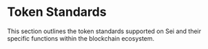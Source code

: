 
# Token Standards

This section outlines the token standards supported on Sei and their specific functions within the blockchain ecosystem.

<br/>

<Box mb="md">
  <TokenCard 
    title="Sei Token"
    tooltip="The native token for transactions and governance on Sei."
    details={[
      { label: 'EVM Conversion', content: 'Convert Sei to wei by entering an amount.' },
      { label: 'Cosmos Conversion', content: 'Convert Sei to Cosmos units by entering an amount.' },
    ]}
  />
</Box>

<Divider variant="dashed" color="#9E1F19" />

<Box mt="md" mb="md">
  <TokenCard 
    title="Fungible Tokens"
    tooltip="Interchangeable digital assets using ERC20 and CW20 standards."
    details={[
      { label: 'TokenFactory', content: 'Integrated with Cosmos modules for efficient queries and performance.' },
      {
      title: "Token Factory Guide",
      sections: [
         {
            content: "Create tokens with unique identifiers linked to your account using the `tokenfactory` module. Token creators get **admin** rights for minting, burning, and transferring."
         },
         {
            content: "Requirements:\n- `seid` CLI\n- Wallet with SEI tokens on devnet"
         },
         {
            content: "1. Create a denom in the format `factory/{ACCOUNT}/{DENOM}`.",
            command: "seid tx tokenfactory create-denom $DENOM --from=$ACCOUNT --chain-id=arctic-1 --node=https://rpc.arctic-1.seinetwork.io/ --broadcast-mode=block --fees=20000usei"
         },
         {
            content: "2. Set token metadata with a JSON file:",
            command: "seid tx tokenfactory set-denom-metadata $METADATA_FILE --fees 20000usei -b block -y --from $ADDR"
         },
         {
            content: "3. Mint tokens. Specify `$AMOUNT` and use the generated token denom:",
            command: "seid tx tokenfactory mint $AMOUNT --from=$ACCOUNT --chain-id=arctic-1 --node=https://rpc.arctic-1.seinetwork.io/ --broadcast-mode=block --fees=20000usei"
         },
         {
            content: "4. Burn tokens to reduce supply. Replace `$AMOUNT` accordingly:",
            command: "seid tx tokenfactory burn $AMOUNT --from=$ACCOUNT --chain-id=arctic-1 --node=https://rpc.arctic-1.seinetwork.io/ --broadcast-mode=block --fees=20000usei"
         },
         {
            content: "5. Create an EVM pointer contract for compatibility. Converts your token to ERC20 for EVM use:",
            command: "seid tx evm register-evm-pointer NATIVE factory/${ACCOUNT}/${DENOM} --from=$ACCOUNT --fees 20000usei --evm-rpc=https://evm-rpc.arctic-1.seinetwork.io/"
         },
         {
            content: "You have sucessfully completed the Token Factory tutorial. For more advanced usage, see the [Token Factory documentation](https://github.com/sei-protocol/sei-chain/tree/main/x/tokenfactory)."
         }
       ]
      },
      { label: 'ERC20 Standard', content: 'Defines interchangeable tokens for EVM-based dApps.' },
      { label: 'CW20 Standard', content: 'Cosmos equivalent of ERC20 for compatibility with Cosmos dApps.' },
      { label: 'Cross-Chain Compatibility', content: 'Enables seamless cross-chain interaction through pointer contracts.' }
    ]}
    referenceGuides={[
      {
        title: "Pointer Contract Guide",
        sections: [
          {
            content: "Deploy a pointer contract for cross-chain compatibility using the `seid` CLI tool.",
          },
          {
            content: "1. Check if a pointer exists for the token or contract with:",
            command: "seid q evm pointer [type] [pointee] [flags]"
          },
          {
            content: "2. Deploy a pointer contract linking a CosmWasm contract with an EVM pointer:",
            command: "seid tx evm register-evm-pointer CW20 $CW20_TOKEN_ADDRESS --from=$SENDER --chain-id=pacific-1 --broadcast-mode=block --gas=200000 --fees=5000usei --node=https://rpc.sei-apis.com"
          },
          {
            content: "3. Confirm pointer registration with:",
            command: "seid query evm pointer [type] [pointee] [flags]"
          },
          {
            content: "Refer to [Pointer Contracts Documentation](/dev-interoperability/pointer-contracts) for more details."
          }
        ]
      }
    ]}
  />
</Box>

<Divider variant="dashed" color="#9E1F19" />

<Box mt="md" mb="md">
  <TokenCard 
    title="Smart Contract Tokens"
    tooltip="Tokens managed through smart contracts using ERC20 and CW20 standards."
    details={[
      { label: 'ERC20 Standard', content: 'Defines fungible tokens for EVM-based chains.' },
      { label: 'CW20 Standard', content: 'Cosmos equivalent of ERC20 for seamless dApp integration.' },
      { label: 'Pointer Contracts', content: 'Facilitates interactions between CW20 and ERC20 across Cosmos and EVM.' },
      {
        title: "Smart Contract Token Guide",
        sections: [
          {
            content: "Guidelines for deploying and interacting with smart contract tokens.",
          },
          {
            content: "1. Deploy the smart contract using the following command:",
            command: "seid tx wasm store [wasm-file] --from=[key] --gas=[gas] --fees=[fee]"
          },
          {
            content: "2. Deploy the smart contract using the following command:",
            command: "seid tx wasm store [wasm-file] --from=[key] --gas=[gas] --fees=[fee]"
          },
          {
            content: "3. Deploy the smart contract using the following command:",
            command: "seid tx wasm store [wasm-file] --from=[key] --gas=[gas] --fees=[fee]"
          },
        ]
      }
    ]}
  />
</Box>

<Divider variant="dashed" color="#9E1F19" />

<Box mt="md" mb="md">
  <TokenCard 
    title="NFTs"
    tooltip="Unique digital assets using ERC721 and CW721 standards with optional royalties."
    details={[
      { label: 'ERC721 Standard', content: 'Defines unique tokens for EVM-based chains.' },
      { label: 'CW721 Standard', content: 'Cosmos equivalent of ERC721 for Cosmos-based dApps.' },
      { label: 'Royalty Standards', content: 'Supports ERC2981 and CW2981 for creator royalties.' },
      { label: 'Cross-Chain Compatibility', content: 'Pointer contracts enable cross-standard NFT interactions.' },
      {
        title: "NFT Deployment Guide",
        sections: [
          {
            content: "Instructions to deploy and manage NFTs on Sei.",
          },
          {
            content: "1. Deploy the NFT smart contract:",
            command: "seid tx wasm store [nft-wasm-file] --from=[key] --gas=[gas] --fees=[fee]"
          },
          {
            content: "2. Deploy the NFT smart contract:",
            command: "seid tx wasm store [nft-wasm-file] --from=[key] --gas=[gas] --fees=[fee]"
          },
          {
            content: "3. Deploy the NFT smart contract:",
            command: "seid tx wasm store [nft-wasm-file] --from=[key] --gas=[gas] --fees=[fee]"
          }
        ]
      }
    ]}
  />
</Box>

<Divider variant="dashed" color="#9E1F19" />

<Box mt="md">
  <TokenCard 
    title="IBC Tokens"
    tooltip="Tokens bridged from other Cosmos chains via the IBC protocol."
    details={[
      { label: 'IBC Protocol', content: 'Enables token transfers between Cosmos chains.' },
      { label: 'Channel Configuration', content: 'Displays detailed channel information for each network.' }
    ]}
  />
</Box>
